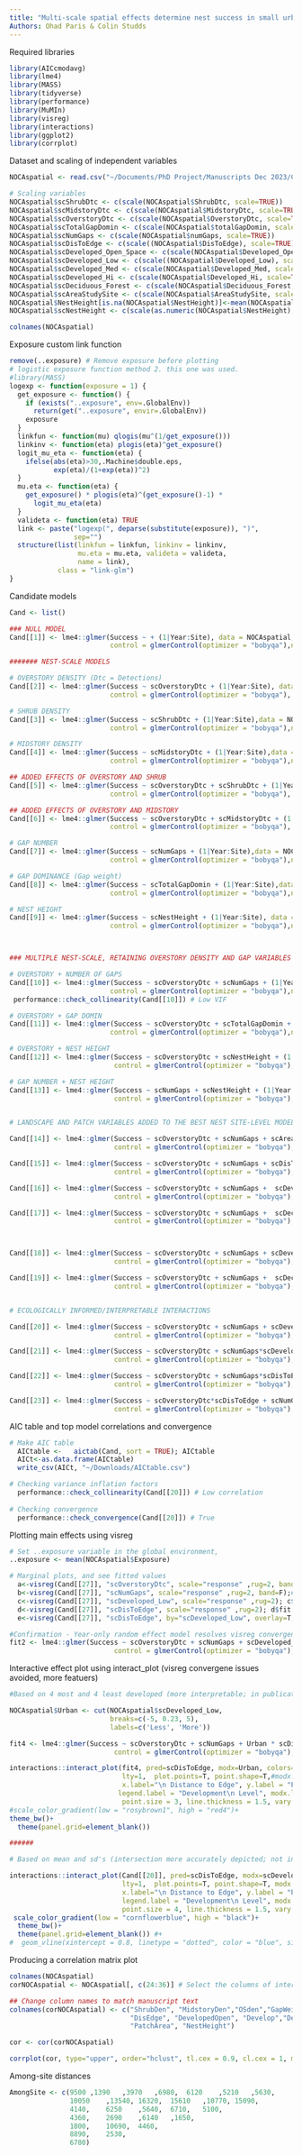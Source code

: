 ```yaml
---
title: "Multi-scale spatial effects determine nest success in small urban forest patches - Manuscript - Analysis code"
Authors: Ohad Paris & Colin Studds
---
```



Required libraries
```r
library(AICcmodavg)
library(lme4)
library(MASS)
library(tidyverse)
library(performance)
library(MuMIn)
library(visreg) 
library(interactions)
library(ggplot2)
library(corrplot)
```


Dataset and scaling of independent variables
```r

NOCAspatial <- read.csv("~/Documents/PhD Project/Manuscripts Dec 2023/Chapter 1/Submitted to Wildlife Letters Sep 2024/Paris_Studds_Revisions_Nov2024/December Revisions/Version for submission/NOCAspatial_short.csv",header=TRUE)

# Scaling variables
NOCAspatial$scShrubDtc <- c(scale(NOCAspatial$ShrubDtc, scale=TRUE))
NOCAspatial$scMidstoryDtc <- c(scale(NOCAspatial$MidstoryDtc, scale=TRUE))
NOCAspatial$scOverstoryDtc <- c(scale(NOCAspatial$OverstoryDtc, scale=TRUE))
NOCAspatial$scTotalGapDomin <- c(scale(NOCAspatial$totalGapDomin, scale=TRUE))
NOCAspatial$scNumGaps <- c(scale(NOCAspatial$numGaps, scale=TRUE))
NOCAspatial$scDisToEdge <- c(scale((NOCAspatial$DisToEdge), scale=TRUE))####### sqrt
NOCAspatial$scDeveloped_Open_Space <- c(scale(NOCAspatial$Developed_Open_Space, scale=TRUE))
NOCAspatial$scDeveloped_Low <- c(scale((NOCAspatial$Developed_Low), scale=TRUE))
NOCAspatial$scDeveloped_Med <- c(scale(NOCAspatial$Developed_Med, scale=TRUE))
NOCAspatial$scDeveloped_Hi <- c(scale(NOCAspatial$Developed_Hi, scale=TRUE))
NOCAspatial$scDeciduous_Forest <- c(scale(NOCAspatial$Deciduous_Forest, scale=TRUE))
NOCAspatial$scAreaStudySite <- c(scale(NOCAspatial$AreaStudySite, scale=TRUE))
NOCAspatial$NestHeight[is.na(NOCAspatial$NestHeight)]<-mean(NOCAspatial$NestHeight,na.rm=TRUE) #Getting rid of nest height NA's by estimation
NOCAspatial$scNestHeight <- c(scale(as.numeric(NOCAspatial$NestHeight), scale=TRUE))

colnames(NOCAspatial)
```


Exposure custom link function
```r
remove(..exposure) # Remove exposure before plotting
# logistic exposure function method 2. this one was used.         
#library(MASS)
logexp <- function(exposure = 1) {
  get_exposure <- function() {
    if (exists("..exposure", env=.GlobalEnv))
      return(get("..exposure", envir=.GlobalEnv))
    exposure
  }
  linkfun <- function(mu) qlogis(mu^(1/get_exposure()))
  linkinv <- function(eta) plogis(eta)^get_exposure()
  logit_mu_eta <- function(eta) {
    ifelse(abs(eta)>30,.Machine$double.eps,
           exp(eta)/(1+exp(eta))^2)
  }
  mu.eta <- function(eta) {       
    get_exposure() * plogis(eta)^(get_exposure()-1) *
      logit_mu_eta(eta)
  }
  valideta <- function(eta) TRUE
  link <- paste("logexp(", deparse(substitute(exposure)), ")",
                sep="")
  structure(list(linkfun = linkfun, linkinv = linkinv,
                 mu.eta = mu.eta, valideta = valideta, 
                 name = link),
            class = "link-glm")
}
```


Candidate models
```r
Cand <- list()

### NULL MODEL
Cand[[1]] <- lme4::glmer(Success ~ + (1|Year:Site), data = NOCAspatial, family = binomial(link=logexp(NOCAspatial$Exposure)), 
                         control = glmerControl(optimizer = "bobyqa"),nAGQ = 4); summary(Cand[[1]])

####### NEST-SCALE MODELS

# OVERSTORY DENSITY (Dtc = Detections)
Cand[[2]] <- lme4::glmer(Success ~ scOverstoryDtc + (1|Year:Site), data = NOCAspatial, family = binomial(link=logexp(NOCAspatial$Exposure)), 
                         control = glmerControl(optimizer = "bobyqa"), nAGQ = 4); summary(Cand[[2]]) 

# SHRUB DENSITY 
Cand[[3]] <- lme4::glmer(Success ~ scShrubDtc + (1|Year:Site),data = NOCAspatial, family = binomial(link=logexp(NOCAspatial$Exposure)), 
                         control = glmerControl(optimizer = "bobyqa"),nAGQ = 4); summary(Cand[[3]])

# MIDSTORY DENSITY
Cand[[4]] <- lme4::glmer(Success ~ scMidstoryDtc + (1|Year:Site),data = NOCAspatial, family = binomial(link=logexp(NOCAspatial$Exposure)), 
                         control = glmerControl(optimizer = "bobyqa"),nAGQ = 4); summary(Cand[[4]])

## ADDED EFFECTS OF OVERSTORY AND SHRUB
Cand[[5]] <- lme4::glmer(Success ~ scOverstoryDtc + scShrubDtc + (1|Year:Site), data = NOCAspatial, family = binomial(link=logexp(NOCAspatial$Exposure)), 
                         control = glmerControl(optimizer = "bobyqa"), nAGQ = 4); summary(Cand[[5]]) 

## ADDED EFFECTS OF OVERSTORY AND MIDSTORY
Cand[[6]] <- lme4::glmer(Success ~ scOverstoryDtc + scMidstoryDtc + (1|Year:Site), data = NOCAspatial, family = binomial(link=logexp(NOCAspatial$Exposure)), 
                         control = glmerControl(optimizer = "bobyqa"), nAGQ = 4); summary(Cand[[6]]) 

# GAP NUMBER
Cand[[7]] <- lme4::glmer(Success ~ scNumGaps + (1|Year:Site),data = NOCAspatial, family = binomial(link=logexp(NOCAspatial$Exposure)), 
                         control = glmerControl(optimizer = "bobyqa"),nAGQ = 4); summary(Cand[[7]])

# GAP DOMINANCE (Gap weight)
Cand[[8]] <- lme4::glmer(Success ~ scTotalGapDomin + (1|Year:Site),data = NOCAspatial, family = binomial(link=logexp(NOCAspatial$Exposure)), 
                         control = glmerControl(optimizer = "bobyqa"),nAGQ = 4); summary(Cand[[8]])

# NEST HEIGHT
Cand[[9]] <- lme4::glmer(Success ~ scNestHeight + (1|Year:Site), data = NOCAspatial, family = binomial(link=logexp(NOCAspatial$Exposure)), 
                         control = glmerControl(optimizer = "bobyqa"),nAGQ = 4); summary(Cand[[9]])



### MULTIPLE NEST-SCALE, RETAINING OVERSTORY DENSITY AND GAP VARIABLES

# OVERSTORY + NUMBER OF GAPS
Cand[[10]] <- lme4::glmer(Success ~ scOverstoryDtc + scNumGaps + (1|Year:Site), data = NOCAspatial, family = binomial(link=logexp(NOCAspatial$Exposure)), 
                         control = glmerControl(optimizer = "bobyqa"),nAGQ = 4); summary(Cand[[10]]) 
 performance::check_collinearity(Cand[[10]]) # Low VIF 

# OVERSTORY + GAP DOMIN
Cand[[11]] <- lme4::glmer(Success ~ scOverstoryDtc + scTotalGapDomin + (1|Year:Site), data = NOCAspatial, family = binomial(link=logexp(NOCAspatial$Exposure)), 
                         control = glmerControl(optimizer = "bobyqa"),nAGQ = 4); summary(Cand[[11]]) 

# OVERSTORY + NEST HEIGHT
Cand[[12]] <- lme4::glmer(Success ~ scOverstoryDtc + scNestHeight + (1|Year:Site), data = NOCAspatial, family = binomial(link=logexp(NOCAspatial$Exposure)), 
                          control = glmerControl(optimizer = "bobyqa"),nAGQ = 4); summary(Cand[[12]])

# GAP NUMBER + NEST HEIGHT
Cand[[13]] <- lme4::glmer(Success ~ scNumGaps + scNestHeight + (1|Year:Site), data = NOCAspatial, family = binomial(link=logexp(NOCAspatial$Exposure)),
                          control = glmerControl(optimizer = "bobyqa"),nAGQ = 4); summary(Cand[[13]])


# LANDSCAPE AND PATCH VARIABLES ADDED TO THE BEST NEST SITE-LEVEL MODELS

Cand[[14]] <- lme4::glmer(Success ~ scOverstoryDtc + scNumGaps + scAreaStudySite + (1|Year:Site), data = NOCAspatial, family = binomial(link=logexp(NOCAspatial$Exposure)), 
                          control = glmerControl(optimizer = "bobyqa"),nAGQ = 4); summary(Cand[[14]]) 

Cand[[15]] <- lme4::glmer(Success ~ scOverstoryDtc + scNumGaps + scDisToEdge + (1|Year:Site), data = NOCAspatial, family = binomial(link=logexp(NOCAspatial$Exposure)), 
                          control = glmerControl(optimizer = "bobyqa"),nAGQ = 4); summary(Cand[[15]]) 

Cand[[16]] <- lme4::glmer(Success ~ scOverstoryDtc + scNumGaps +  scDeveloped_Low + (1|Year:Site), data = NOCAspatial, family = binomial(link=logexp(NOCAspatial$Exposure)), 
                          control = glmerControl(optimizer = "bobyqa"),nAGQ = 4); summary(Cand[[16]]) 

Cand[[17]] <- lme4::glmer(Success ~ scOverstoryDtc + scNumGaps +  scDeciduous_Forest + (1|Year:Site), data = NOCAspatial, family = binomial(link=logexp(NOCAspatial$Exposure)), 
                          control = glmerControl(optimizer = "bobyqa"),nAGQ = 4); summary(Cand[[17]]) 



Cand[[18]] <- lme4::glmer(Success ~ scOverstoryDtc + scNumGaps + scDeveloped_Low + scDisToEdge + (1|Year:Site), data = NOCAspatial, family = binomial(link=logexp(NOCAspatial$Exposure)),
                          control = glmerControl(optimizer = "bobyqa"),nAGQ = 4); summary(Cand[[18]]) 

Cand[[19]] <- lme4::glmer(Success ~ scOverstoryDtc + scNumGaps +  scDeciduous_Forest + scDisToEdge + (1|Year:Site), data = NOCAspatial, family = binomial(link=logexp(NOCAspatial$Exposure)), 
                          control = glmerControl(optimizer = "bobyqa"),nAGQ = 4); summary(Cand[[19]]) 


# ECOLOGICALLY INFORMED/INTERPRETABLE INTERACTIONS

Cand[[20]] <- lme4::glmer(Success ~ scOverstoryDtc + scNumGaps + scDeveloped_Low * scDisToEdge + (1|Year:Site), data = NOCAspatial, family = binomial(link=logexp(NOCAspatial$Exposure)),
                          control = glmerControl(optimizer = "bobyqa"),nAGQ = 4); summary(Cand[[20]]) 

Cand[[21]] <- lme4::glmer(Success ~ scOverstoryDtc + scNumGaps*scDeveloped_Low + scDisToEdge + (1|Year:Site), data = NOCAspatial, family = binomial(link=logexp(NOCAspatial$Exposure)), 
                          control = glmerControl(optimizer = "bobyqa"),nAGQ = 4); summary( Cand[[21]]) 

Cand[[22]] <- lme4::glmer(Success ~ scOverstoryDtc + scNumGaps*scDisToEdge + scDeveloped_Low  + (1|Year:Site), data = NOCAspatial, family = binomial(link=logexp(NOCAspatial$Exposure)), 
                          control = glmerControl(optimizer = "bobyqa"),nAGQ = 4); summary( Cand[[22]]) 

Cand[[23]] <- lme4::glmer(Success ~ scOverstoryDtc*scDisToEdge + scNumGaps + scDeveloped_Low  + (1|Year:Site), data = NOCAspatial, family = binomial(link=logexp(NOCAspatial$Exposure)), 
                          control = glmerControl(optimizer = "bobyqa"),nAGQ = 4); summary( Cand[[23]]) 

```


AIC table and top model correlations and convergence
```r

# Make AIC table
  AICtable <-   aictab(Cand, sort = TRUE); AICtable
  AICt<-as.data.frame(AICtable)
  write_csv(AICt, "~/Downloads/AICtable.csv")

# Checking variance inflation factors
  performance::check_collinearity(Cand[[20]]) # Low correlation
  
# Checking convergence 
  performance::check_convergence(Cand[[20]]) # True

```


Plotting main effects using visreg
```r
# Set ..exposure variable in the global environment,
..exposure <- mean(NOCAspatial$Exposure)

# Marginal plots, and see fitted values
  a<-visreg(Cand[[27]], "scOverstoryDtc", scale="response" ,rug=2, band=F); #a$fit
  b<-visreg(Cand[[27]], "scNumGaps", scale="response" ,rug=2, band=F);# b$fit
  c<-visreg(Cand[[27]], "scDeveloped_Low", scale="response" ,rug=2); c$fit
  d<-visreg(Cand[[27]], "scDisToEdge", scale="response" ,rug=2); d$fit
  e<-visreg(Cand[[27]], "scDisToEdge", by="scDeveloped_Low", overlay=T, type="contrast", breaks=2); e$fit #Doesn't average across sites, not ideal.

#Confirmation - Year-only random effect model resolves visreg convergence issues, and results are very similar.
fit2 <- lme4::glmer(Success ~ scOverstoryDtc + scNumGaps + scDeveloped_Low * scDisToEdge + (1|Year), data = NOCAspatial, family = binomial(link=logexp(NOCAspatial$Exposure)), 
                          control = glmerControl(optimizer = "bobyqa"),nAGQ = 4); summary(fit2) 
```


Interactive effect plot using interact_plot (visreg convergene issues avoided, more featuers)
```r

#Based on 4 most and 4 least developed (more interpretable; in publication)

NOCAspatial$Urban <- cut(NOCAspatial$scDeveloped_Low,
                         breaks=c(-5, 0.23, 5),
                         labels=c('Less', 'More'))

fit4 <- lme4::glmer(Success ~ scOverstoryDtc + scNumGaps + Urban * scDisToEdge + (1|Year), data = NOCAspatial, family = binomial(link=logexp(NOCAspatial$Exposure)), 
                          control = glmerControl(optimizer = "bobyqa"),nAGQ = 4)

interactions::interact_plot(fit4, pred=scDisToEdge, modx=Urban, colors=c("cornflowerblue","black"), 
                            lty=1,  plot.points=T, point.shape=T,#modx.values="plus-minus",
                            x.label="\n Distance to Edge", y.label = "Probability of Success \n",
                           legend.label = "Development\n Level", modx.labels = c("Less Developed", "More Developed"),
                            point.size = 3, line.thickness = 1.5, vary.lty = T, jitter=0.02)+
#scale_color_gradient(low = "rosybrown1", high = "red4")+
theme_bw()+
  theme(panel.grid=element_blank()) 

######

# Based on mean and sd's (intersection more accurately depicted; not in publication)

interactions::interact_plot(Cand[[20]], pred=scDisToEdge, modx=scDeveloped_Low, colors=c("cornflowerblue","black"),#interval = TRUE,int.type = "prediction", int.width = .95,
                            lty=1,  plot.points=T, point.shape=T, modx.values = c(-1, 1), #Set at +-1 sd or modx.values="plus-minus",
                            x.label="\n Distance to Edge", y.label = "Probability of Success \n",
                            legend.label = "Development\n Level", modx.labels = c("Less Developed", "More Developed"),
                            point.size = 4, line.thickness = 1.5, vary.lty = T, jitter=0.01)+ 
 scale_color_gradient(low = "cornflowerblue", high = "black")+
  theme_bw()+
  theme(panel.grid=element_blank()) #+
#  geom_vline(xintercept = 0.8, linetype = "dotted", color = "blue", size = 0.2)
```


Producing a correlation matrix plot
```r

colnames(NOCAspatial)
corNOCAspatial <- NOCAspatial[, c(24:36)] # Select the columns of interest

## Change column names to match manuscript text
colnames(corNOCAspatial) <- c("ShrubDen", "MidstoryDen","OSden","GapWeight", "NumGaps", 
                              "DisEdge", "DevelopedOpen", "Develop","DevMed", "DevHi", "DecForest",
                              "PatchArea", "NestHeight")

cor <- cor(corNOCAspatial)

corrplot(cor, type="upper", order="hclust", tl.cex = 0.9, cl.cex = 1, mar=c(0,0,0,0), tl.col='black') ## mar is margins (set to zero on all sides)

```


Among-site distances
```r
AmongSite <- c(9500	,1390	,3970	,6980,	6120	,5210	,5630,
               10050	,13540,	16320,	15610	,10770,	15090,
               4140,	6250	,5640,	6710,	5100,
               4360,	2690	,6140	,1650,
               1800,	10690,	4460,
               8890,	2530,
               6780)

```

